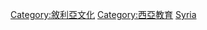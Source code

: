 {{Commonscat|Education in Syria}}

[[Category:敘利亞文化|Category:敘利亞文化]]
[[Category:西亞教育|Category:西亞教育]]
[[Category:亚洲各国教育|Syria]]